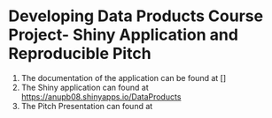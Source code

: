 # Developing Data Products Course Project-  Shiny Application and Reproducible Pitch

1. The documentation of the application can be found at []
2. The  Shiny application can found at [https://anupb08.shinyapps.io/DataProducts](https://anupb08.shinyapps.io/DataProducts)
3. The Pitch Presentation can found at 
